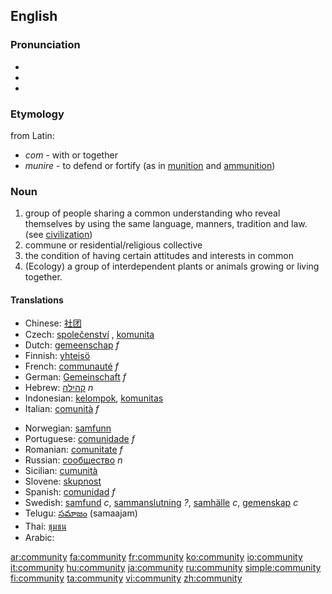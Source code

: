 ==English==
===Pronunciation===
*{{IPA|/k(ə)ˈmjunəti/ or /k(ə)ˈmjunəɾi/}}
*{{audio|en-us-community.ogg|Audio (US)}}
*{{audio|en-ca-community.ogg|Audio (CA)}}

===Etymology===
from Latin:
* ''com'' - with or together
* ''munire'' - to defend or fortify (as in [[munition]] and [[ammunition]])

===Noun===
{{en-noun|communit|ies}}

# group of people sharing a common understanding who reveal themselves by using the same language, manners, tradition and law. (see [[civilization]])
# commune or residential/religious collective
# the condition of having certain attitudes and interests in common
# (Ecology) a group of interdependent plants or animals growing or living together.

====Translations====
{{top}}
*Chinese: [[社团]]
*Czech: [[společenství]] {{n}}, [[komunita]] {{f}}
*Dutch: [[gemeenschap]] ''f''
*Finnish: [[yhteisö]]
*French: [[communauté]] ''f''
*German: [[Gemeinschaft]] ''f''
*Hebrew: [[קהילה]] ''n''
*Indonesian: [[kelompok]], [[komunitas]]
*Italian: [[comunità]] ''f''
{{mid}}
*Norwegian: [[samfunn]] {{n}}
*Portuguese: [[comunidade]] ''f''
*Romanian: [[comunitate]] ''f''
*Russian: [[:ru:сообщество|сообщество]] ''n''
*Sicilian: [[cumunità]] {{f}}
*Slovene: [[skupnost]] {{f}}
*Spanish: [[comunidad]] ''f''
*Swedish: [[samfund]] ''c'', [[sammanslutning]] ''?'', [[samhälle]] ''c'', [[gemenskap]] ''c''
*Telugu: [[సమాజం]] (samaajam)
*Thai: [[ชุมชน]]
*Arabic: {{ARchar|[[جماعة]],[[جالية]]}}
{{bottom}}

[[ar:community]]
[[fa:community]]
[[fr:community]]
[[ko:community]]
[[io:community]]
[[it:community]]
[[hu:community]]
[[ja:community]]
[[ru:community]]
[[simple:community]]
[[fi:community]]
[[ta:community]]
[[vi:community]]
[[zh:community]]